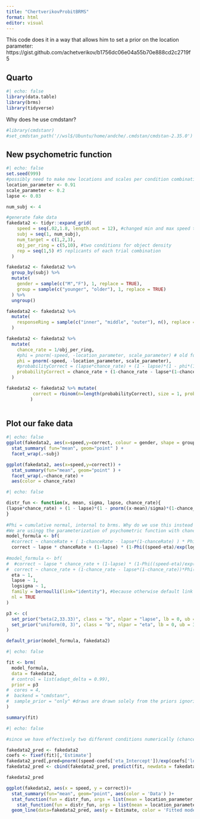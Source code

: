 ```yaml
---
title: "ChertverikovProbitBRMS"
format: html
editor: visual
---
```


This code does it in a way that allows him to set a prior on the location parameter: https://gist.github.com/achetverikov/b1756dc06e04a55b70e888cd2c2719f5

## Quarto

```r
#| echo: false
library(data.table)
library(brms)
library(tidyverse)
```

Why does he use cmdstanr?

```r
#library(cmdstanr)
#set_cmdstan_path('//wsl$/Ubuntu/home/andche/.cmdstan/cmdstan-2.35.0')

```

## New psychometric function

```r
#| echo: false
set.seed(999)
#possibly need to make new locations and scales per condition combination
location_parameter <- 0.91
scale_parameter <- 0.2
lapse <- 0.03

num_subj <- 4

#generate fake data
fakedata2 <- tidyr::expand_grid(
    speed = seq(.02,1.8, length.out = 12), #changed min and max speed to match our data
    subj = seq(1, num_subj),
    num_target = c(1,2,3),
    obj_per_ring = c(5,10), #two conditions for object density
    rep = seq(1,5) #5 replicants of each trial combination
  )

fakedata2 <- fakedata2 %>%
  group_by(subj) %>%
  mutate(
    gender = sample(c("M","F"), 1, replace = TRUE),
    group = sample(c("younger", "older"), 1, replace = TRUE)
  ) %>%
  ungroup()

fakedata2 <- fakedata2 %>%
  mutate(
    responseRing = sample(c("inner", "middle", "outer"), n(), replace = TRUE)
  )

fakedata2 <- fakedata2 %>%
  mutate(
    chance_rate = 1/obj_per_ring,
    #phi = pnorm(-speed, -location_parameter, scale_parameter) # old formula version
    phi = pnorm(-speed, -location_parameter, scale_parameter),
    #probabilityCorrect = (lapse*chance_rate) + (1 - lapse)*(1 - phi*(1-chance_rate)) #old formula version
    probabilityCorrect = chance_rate + (1-chance_rate - lapse*(1-chance_rate))*phi
  )

fakedata2 <- fakedata2 %>% mutate(
          correct = rbinom(n=length(probabilityCorrect), size = 1, prob = probabilityCorrect)
         )
          
```

## Plot our fake data

```r
#| echo: false
ggplot(fakedata2, aes(x=speed,y=correct, colour = gender, shape = group)) + 
  stat_summary( fun="mean", geom="point" ) +
  facet_wrap(.~subj)

ggplot(fakedata2, aes(x=speed,y=correct)) + 
  stat_summary(fun="mean", geom="point" ) +
  facet_wrap(.~chance_rate) +
  aes(color = chance_rate)
```

```r
#| echo: false

distr_fun <- function(x, mean, sigma, lapse, chance_rate){
(lapse*chance_rate) + (1 - lapse)*(1 - pnorm((x-mean)/sigma)*(1-chance_rate))
}
                                 
#Phi = cumulative normal, internal to brms. Why do we use this instead of pnorm?
#We are usingg the parameterization of psychometric function with chanceRate and lapse rate
model_formula <- bf(
  #correct ~ chanceRate + ( 1-chanceRate - lapse*(1-chanceRate) ) * Phi(((-speed)-eta)/exp(logsigma)), #Equation A.6, one line up from Schutt et al. 2016
  correct ~ lapse * chanceRate + (1-lapse) * (1-Phi((speed-eta)/exp(logsigma)) * (1-chanceRate)), #From Chertverikov, just replaced delay_ms with speed to match our data
  
#model_formula <- bf(
#  #correct ~ lapse * chance_rate + (1-lapse) * (1-Phi((speed-eta)/exp(logsigma)) * (1-chance_rate)),
#  correct ~ chance_rate + (1-chance_rate - lapse*(1-chance_rate))*Phi(-(speed-eta)/exp(logsigma)), #this works
  eta ~ 1,
  lapse ~ 1,
  logsigma ~ 1,
  family = bernoulli(link="identity"), #because otherwise default link of logit would be used
  nl = TRUE
)

p3 <- c(
  set_prior("beta(2,33.33)", class = "b", nlpar = "lapse", lb = 0, ub = 1),
  set_prior("uniform(0, 3)", class = "b", nlpar = "eta", lb = 0, ub = 3) #conservative ub of 3 rps
)

default_prior(model_formula, fakedata2)
```

```r
#| echo: false

fit <- brm(
  model_formula,
  data = fakedata2, 
  # control = list(adapt_delta = 0.99),
  prior = p3
#  cores = 4,
#  backend = "cmdstanr",
#  sample_prior = "only" #draws are drawn solely from the priors ignoring the likelihood
)

summary(fit)


```

```r
#| echo: false

#since we have effectively two different conditions numerically (chance_rate 0.1 and 0.2), treating it as one model probably not the move

fakedata2_pred <- fakedata2
coefs <- fixef(fit)[,'Estimate']
fakedata2_pred[,pred=pnorm((speed-coefs['eta_Intercept'])/exp(coefs['logsigma_Intercept']))]
fakedata2_pred <- cbind(fakedata2_pred, predict(fit, newdata = fakedata2))

fakedata2_pred

ggplot(fakedata2, aes(x = speed, y = correct))+
  stat_summary(fun="mean", geom="point", aes(color = 'Data') )+
  stat_function(fun = distr_fun, args = list(mean = location_parameter, sigma = scale_parameter, lapse = lapse, chance_rate = 0.2), aes(color = '0.2 chance curve')) +
    stat_function(fun = distr_fun, args = list(mean = location_parameter, sigma = scale_parameter, lapse = lapse, chance_rate = 0.1), aes(color = '0.1 chance curve'))+
  geom_line(data=fakedata2_pred, aes(y = Estimate, color = 'Fitted model with uncertainty'))
```
